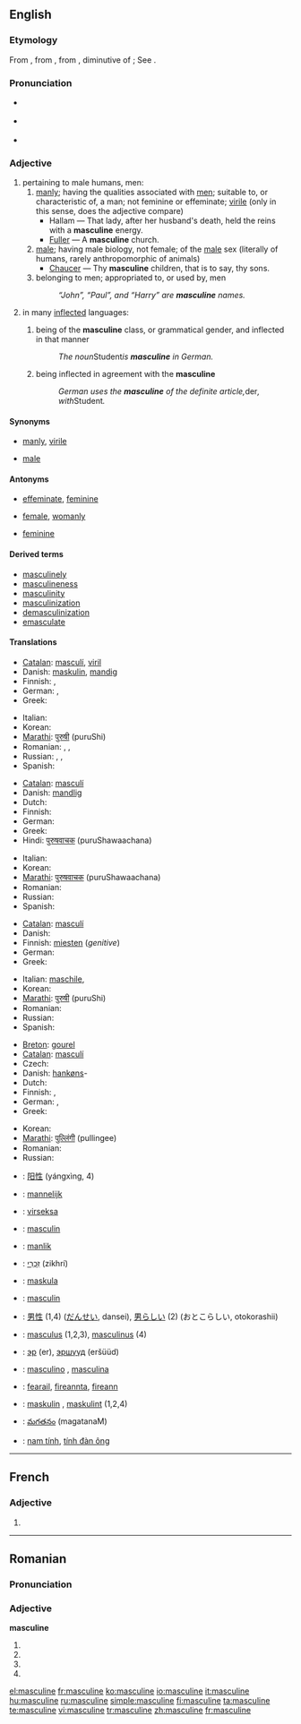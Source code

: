 {{wikipedia}}
==English==

===Etymology===
From {{OF.}} {{term|masculin}}, from {{L.}} {{term|masculinus}}, from {{term|masculus||male, manly}}, diminutive of {{term|mas||a male}}; See {{term|male}}.

===Pronunciation===
* {{a|RP}} {{IPA|/ˈmæskjʊlɪn/ ''or'' /ˈmæskjəlɪn/}}
* {{a|US}} {{IPA|/ˈmæskjuːlɪn/ ''or'' /ˈmæskjəlɪn/}}
* {{audio|en-us-masculine.ogg|Audio (US)}}

===Adjective===
{{en-adj}}

# pertaining to male humans, men:
## [[manly]]; having the qualities associated with [[man|men]]; suitable to, or characteristic of, a man; not feminine or effeminate; [[virile]] (only in this sense, does the adjective compare)
##* Hallam — That lady, after her husband's death, held the reins with a '''masculine''' energy.
##* [[Fuller]] — A '''masculine''' church.
## [[male]]; having male biology, not female; of the [[male]] sex (literally of humans, rarely anthropomorphic of animals)
##* [[Chaucer]] — Thy '''masculine''' children, that is to say, thy sons.
## belonging to men; appropriated to, or used by, men
##: ''“John”, “Paul”, and “Harry” are '''masculine''' names.''
# {{grammar}} in many [[inflected]] languages:
## {{context|of a [[noun]]}} being of the '''masculine''' class, or grammatical gender, and inflected in that manner
##: ''The noun ''Student'' is '''masculine''' in German.''
## {{context|of some other parts of speech}} being inflected in agreement with the '''masculine'''
##: ''German uses the '''masculine''' of the definite article, ''der'', with ''Student''.''

====Synonyms====
* {{sense|having qualities of male gender}} [[manly]], [[virile]]
* {{sense|of the male sex}} [[male]]

====Antonyms====
* {{sense|having qualities of male gender}} [[effeminate]], [[feminine]]
* {{sense|of the male sex}} [[female]], [[womanly]]
* {{sense|grammar}} [[feminine]]

====Derived terms====
* [[masculinely]]
* [[masculineness]]
* [[masculinity]]
* [[masculinization]]
* [[demasculinization]]
* [[emasculate]]

====Translations====
{{trans-top|having male qualities, not feminine or effeminate.}}
* [[Catalan]]: [[masculí]], [[viril]]
* Danish: [[maskulin]], [[mandig]]
* Finnish: {{t-|fi|miehekäs}}, {{t-|fi|maskuliininen}}
* German: {{t+|de|männlich}}, {{t+|de|maskulin}}
* Greek: {{t+|el|ανδρικός|m|tr=andrikós|sc=Grek}}
{{trans-mid}}
* Italian: {{t-|it|masculino|m}}
* Korean: {{t-|ko|남자 같은|tr=namja gateun|sc=Hang}}
* [[Marathi]]: [[पुरुषी]] (puruShi)
* Romanian: {{t-|ro|masculin}}, {{t+|ro|bărbătesc}}, {{t+|ro|viril}}
* Russian: {{t+|ru|мужской|tr=mužskój|sc=Cyrl}}, {{t-|ru|мужеподобный|tr=mužepodóbnyj|sc=Cyrl}}, {{t-|ru|маскулинный|tr=maskulínnyj|sc=Cyrl}}
* Spanish: {{t+|es|masculino|m}}
{{trans-bottom}}

{{trans-top|of the male sex; biologically male, not female; manly}}
* [[Catalan]]: [[masculí]]
* Danish: [[mandlig]]
* Dutch: {{t+|nl|mannelijk}}
* Finnish: {{t+|fi|miespuolinen}}
* German: {{t+|de|männlich}}
* Greek: {{t+|el|αρσενικός|m|s|tr=arsenikós|sc=Grek}}
* Hindi: [[पुरुषवाचक]] (puruShawaachana)
{{trans-mid}}
* Italian: {{t-|it|masculino|m}}
* Korean: {{t-|ko|남자다운|tr=namjadaun|sc=Hang}}
* [[Marathi]]: [[पुरुषवाचक]] (puruShawaachana)
* Romanian: {{t-|ro|masculin}}
* Russian: {{t+|ru|мужской|tr=mužskój|sc=Cyrl}}
* Spanish: {{t+|es|masculino|m}}
{{trans-bottom}}

{{trans-top|belonging to males; appropriated to, or used by, males}}
* [[Catalan]]: [[masculí]]
* Danish: {{t-|da|maskulin}}
* Finnish: [[mies#Finnish|miesten]] (''genitive'')
* German: {{t-|de|Männer-}}
* Greek: {{t+|el|ανδρικός|m|tr=andrikós|sc=Grek}}
{{trans-mid}}
* Italian: [[maschile]],
* Korean: {{t-|ko|남자의|tr=namjaui|sc=Hang}}
* [[Marathi]]: [[पुरुषी]] (puruShi)
* Romanian: {{t-|ro|masculin}}
* Russian: {{t+|ru|мужской|tr=mužskój|sc=Cyrl}}
* Spanish: {{t+|es|masculino|m}}
{{trans-bottom}}

{{trans-top|(''grammar'') of a noun being of the masculine class, of some other parts of speech being inflected in the masculine manner}}
* [[Breton]]: [[gourel]]
* [[Catalan]]: [[masculí]]
* Czech: {{t-|cs|mužský|m}}
* Danish: [[hankøn]]s-
* Dutch: {{t+|nl|mannelijk}}
* Finnish: {{t-|fi|maskuliininen}}, {{t+|fi|maskuliini|alt=maskuliini-}}
* German: {{t+|de|männlich}}, {{t+|de|maskulin}}
* Greek: {{t+|el|αρσενικός|m|s|tr=arsenikós|sc=Grek}}
{{trans-mid}}
* Korean: {{t+|ko|남성|tr=namseong|sc=Hang}}
* [[Marathi]]: [[पुल्लिंगी]] (pullingee)
* Romanian: {{t-|ro|masculin}}
* Russian: {{t+|ru|мужской|tr=mužskój|sc=Cyrl}}
{{trans-bottom}}

{{checktrans}}
{{trans-top|Translations to be categorised}}
* {{ttbc|Chinese}}: [[阳性]] (yángxìng, 4)
* {{ttbc|Dutch}}: [[mannelijk]] {{n}}
* {{ttbc|Esperanto}}: [[virseksa]]
* {{ttbc|French}}: [[masculin]] {{m}}
* {{ttbc|Frisian}}: [[manlik]]
* {{ttbc|Hebrew}}: [[זכרי|זִכְרִי]] (zikhrí) {{m}}
* {{ttbc|Ido}}: [[maskula]]
* {{ttbc|Interlingua}}: [[masculin]]
{{trans-mid}}
* {{ttbc|Japanese}}: [[男性]] (1,4) ([[だんせい]], dansei), [[男らしい]] (2) (おとこらしい, otokorashii)
* {{ttbc|Latin}}: [[masculus]] (1,2,3), [[masculinus]] (4)
* {{ttbc|Mongolian}}: [[эр]] (er), [[эршүүд]] (eršüüd)
* {{ttbc|Portuguese}}: [[masculino]] {{m}}, [[masculina]] {{f}}
* {{ttbc|Scottish Gaelic}}: [[fearail]], [[fireannta]], [[fireann]]
* {{ttbc|Swedish}}: [[maskulin]] {{c}}, [[maskulint]] {{n}} (1,2,4)
* {{ttbc|Telugu}}: [[మగతనం]] (magatanaM)
* {{ttbc|Vietnamese}}: [[nam tính]], [[tính đàn ông]]
{{trans-bottom}}

----

==French==

===Adjective===
{{fr-adj-form}} {{f}}

# {{form of|feminine|masculin|lang=French}}

----

==Romanian==

===Pronunciation===
{{IPA|[mas.ku'li.ne]|lang=ro}}

===Adjective===
'''masculine'''

# {{ro-form-adj|fp|n|masculin}}
# {{ro-form-adj|fp|a|masculin}}
# {{ro-form-adj|np|n|masculin}}
# {{ro-form-adj|np|a|masculin}}

[[el:masculine]]
[[fr:masculine]]
[[ko:masculine]]
[[io:masculine]]
[[it:masculine]]
[[hu:masculine]]
[[ru:masculine]]
[[simple:masculine]]
[[fi:masculine]]
[[ta:masculine]]
[[te:masculine]]
[[vi:masculine]]
[[tr:masculine]]
[[zh:masculine]]
[[fr:masculine]]
